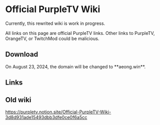 
# Official PurpleTV Wiki

Currently, this rewrited wiki is work in progress.

<Callout type="warning">
All links on this page are official PurpleTV links. Other links to PurpleTV, OrangeTV, or TwitchMod could be malicious.
</Callout>

## Download

<Callout type="warning">
On August 23, 2024, the domain will be changed to **aeong.win**.
</Callout>

<Cards>
  <Card title="🇰🇷 Official Archive" href="https://purpletv.aeong.win" />
  <Card title="⬇️ Official OTA API" href="https://api.nopbreak.ws/orange/update" />
</Cards>

## Links

<Cards>
  <Card title="Telegram Channel" href="https://t.me/pubTw" />
  <Card title="Telegram Group" href="https://t.me/pubTwChat" />
</Cards>

## Old wiki
https://purpletv.notion.site/Official-PurpleTV-Wiki-3d8d931ade15493dbb3dfe0ce0f6a5cc
